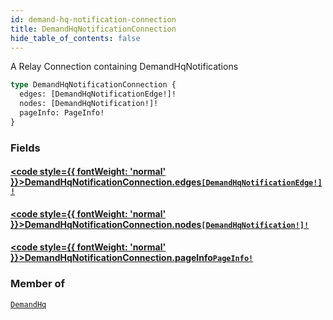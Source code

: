```yaml
---
id: demand-hq-notification-connection
title: DemandHqNotificationConnection
hide_table_of_contents: false
---
```








A Relay Connection containing DemandHqNotifications

```graphql
type DemandHqNotificationConnection {
  edges: [DemandHqNotificationEdge!]!
  nodes: [DemandHqNotification!]!
  pageInfo: PageInfo!
}
```


### Fields

#### [<code style={{ fontWeight: 'normal' }}>DemandHqNotificationConnection.<b>edges</b></code>](#)<Bullet />[`[DemandHqNotificationEdge!]!`](/demand/api/graphql-admin/reference/objects/demand-hq-notification-edge) <Badge class="secondary" text="non-null"/> <Badge class="secondary" text="object"/>
> 
> 

#### [<code style={{ fontWeight: 'normal' }}>DemandHqNotificationConnection.<b>nodes</b></code>](#)<Bullet />[`[DemandHqNotification!]!`](/demand/api/graphql-admin/reference/objects/demand-hq-notification) <Badge class="secondary" text="non-null"/> <Badge class="secondary" text="object"/>
> 
> 

#### [<code style={{ fontWeight: 'normal' }}>DemandHqNotificationConnection.<b>pageInfo</b></code>](#)<Bullet />[`PageInfo!`](/demand/api/graphql-admin/reference/objects/page-info) <Badge class="secondary" text="non-null"/> <Badge class="secondary" text="object"/>
> 
> 



### Member of

[`DemandHq`](/demand/api/graphql-admin/reference/objects/demand-hq)  <Badge class="secondary" text="object"/>



